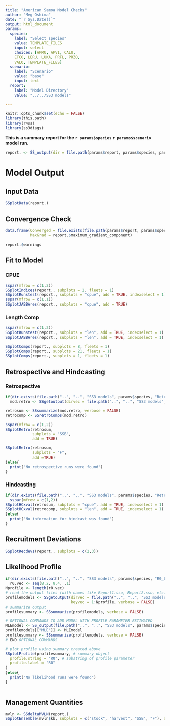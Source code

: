 ```yaml
---
title: "American Samoa Model Checks"
author: "Meg Oshima"
date: "`r Sys.Date()`"
output: html_document
params: 
  species:
    label: "Select species"
    value: TEMPLATE_FILES
    input: select
    choices: [APRU, APVI, CALU,
    ETCO, LERU, LUKA, PRFL, PRZO, 
    VALO, TEMPLATE_FILES]
  scenario: 
    label: "Scenario"
    value: "base"
    input: text
  report: 
    label: "Model Directory"
    value: "../../SS3 models"
    
---
```


```r
knitr::opts_chunk$set(echo = FALSE)
library(this.path)
library(r4ss)
library(ss3diags)


```

**This is a summary report for the `r params$species` `r params$scenario` model run.** 

```r

report. <- SS_output(dir = file.path(params$report, params$species, params$scenario), verbose = FALSE, printstats = FALSE)

```

# Model Output {.tabset}

## Input Data
```r
SSplotData(report.)
```

## Convergence Check
```r
data.frame(Converged = file.exists(file.path(params$report, params$species, "ss.std")), 
           MaxGrad = report.$maximum_gradient_component)

report.$warnings
```


## Fit to Model {.active}
### CPUE

```r
sspar(mfrow = c(1,2))
SSplotIndices(report., subplots = 2, fleets = 1)
SSplotRunstest(report., subplots = "cpue", add = TRUE, indexselect = 1)
sspar(mfrow = c(1,1))
SSplotJABBAres(report., subplots = "cpue", add = TRUE)
```

### Length Comp
```r
sspar(mfrow = c(1,2))
SSplotRunstest(report., subplots = "len", add = TRUE, indexselect = 1)
SSplotJABBAres(report., subplots = "len", add = TRUE, indexselect = 1)

SSplotComps(report., subplots = 8, fleets = 1)
SSplotComps(report., subplots = 21, fleets = 1)
SSplotComps(report., subplots = 1, fleets = 1)


```

## Retrospective and Hindcasting  
### Retrospective 
```r
if(dir.exists(file.path("..", "..", "SS3 models", params$species, "Retrospectives"))){
  mod.retro <- SSgetoutput(dirvec = file.path("..", "..", "SS3 models", params$species, "Retrospectives", paste("retro",0:-5,sep="")), verbose = FALSE)

retrosum <- SSsummarize(mod.retro, verbose = FALSE)
retrocomp <- SSretroComps(mod.retro)

sspar(mfrow = c(1,2))
SSplotRetro(retrosum, 
            subplots = "SSB",
            add = TRUE)

SSplotRetro(retrosum, 
            subplots = "F",
            add =TRUE)
}else{
  print("No retrospective runs were found")
}

```

### Hindcasting
```r
if(dir.exists(file.path("..", "..", "SS3 models", params$species, "Retrospectives"))){
  sspar(mfrow = c(1,2))
SSplotHCxval(retrosum, subplots = "cpue", add = TRUE, indexselect = 1)
SSplotHCxval(retrocomp, subplots = "len", add = TRUE, indexselect = 1)
}else{
  print("No information for hindcast was found")
}

```


## Recruitment Deviations 
```r
SSplotRecdevs(report., subplots = c(2,3))
```


## Likelihood Profile

```r
if(dir.exists(file.path("..", "..", "SS3 models", params$species, "R0_Likelihood"))){
  r0.vec <- seq(8.2, 8.4, .1)
Nprofile <- length(r0.vec)
# read the output files (with names like Report1.sso, Report2.sso, etc.)
profilemodels <- SSgetoutput(dirvec = file.path("..", "..", "SS3 models", params$species, "R0_Likelihood"), 
                             keyvec = 1:Nprofile, verbose = FALSE)
# summarize output
profilesummary <- SSsummarize(profilemodels, verbose = FALSE)

# OPTIONAL COMMANDS TO ADD MODEL WITH PROFILE PARAMETER ESTIMATED
MLEmodel <- SS_output(file.path("..", "..", "SS3 models", params$species), verbose = FALSE, printstats = FALSE)
profilemodels[["MLE"]] <- MLEmodel
profilesummary <- SSsummarize(profilemodels, verbose = FALSE)
# END OPTIONAL COMMANDS

# plot profile using summary created above
SSplotProfile(profilesummary, # summary object
  profile.string = "R0", # substring of profile parameter
  profile.label = "R0"
)
}else{
  print("No likelihood runs were found")
}



```

## Management Quantities  
```r

mvln <- SSdeltaMVLN(report.)
SSplotEnsemble(mvln$kb, subplots = c("stock", "harvest", "SSB", "F"), add = TRUE)

```


## {-}